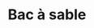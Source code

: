 ---
title: "Bac à sable"
description: "Permettez aux utilisateurs d’interagir avec vos websockets"
asyncapi: "/asyncapi.yaml channelOne"
---